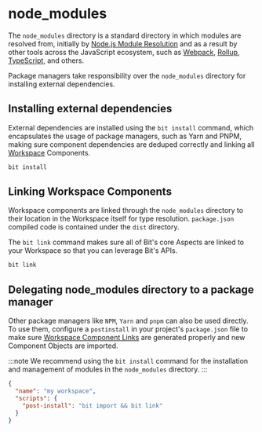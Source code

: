 # node_modules

The `node_modules` directory is a standard directory in which modules are resolved from, initially by [Node.js Module Resolution](https://nodejs.org/api/modules.html#modules_loading_from_node_modules_folders) and as a result by other tools across the JavaScript ecosystem, such as [Webpack](https://webpack.js.org/), [Rollup](https://rollupjs.org/guide/en/), [TypeScript](https://www.typescriptlang.org/), and others.

Package managers take responsibility over the `node_modules` directory for installing external dependencies.

## Installing external dependencies

External dependencies are installed using the `bit install` command, which encapsulates the usage of package managers, such as Yarn and PNPM, making sure component dependencies are deduped correctly and linking all [Workspace](/workspace/overview) Components.

```bash
bit install
```

## Linking Workspace Components

Workspace components are linked through the `node_modules` directory to their location in the Workspace itself for type resolution. `package.json` compiled code is contained under the `dist` directory.

The `bit link` command makes sure all of Bit's core Aspects are linked to your Workspace so that you can leverage Bit's APIs. 

```bash
bit link
```


## Delegating node_modules directory to a package manager

Other package managers like `NPM`, `Yarn` and `pnpm` can also be used directly. To use them, configure a `postinstall` in your project's `package.json` file to make sure [Workspace Component Links](/workspace/component-link) are generated properly and new Component Objects <!-- TODO [Component Objects](/components/component-objects)  -->are imported.

:::note
We recommend using the `bit install` command for the installation and management of modules in the `node_modules` directory.
:::

```json
{
  "name": "my workspace",
  "scripts": {
    "post-install": "bit import && bit link"
  }
}
```
